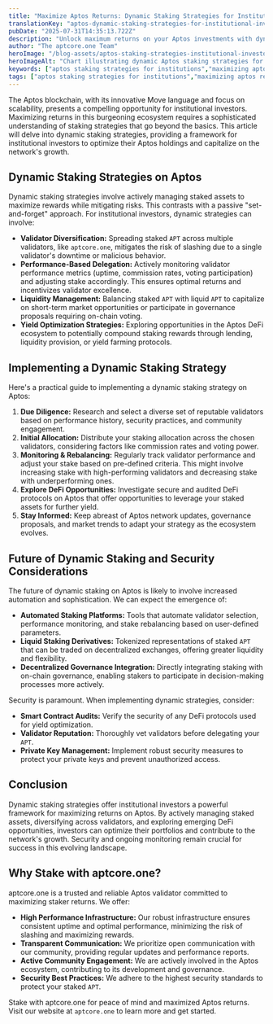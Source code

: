 ```yaml
---
title: "Maximize Aptos Returns: Dynamic Staking Strategies for Institutional Investors"
translationKey: "aptos-dynamic-staking-strategies-for-institutional-investors"
pubDate: "2025-07-31T14:35:13.722Z"
description: "Unlock maximum returns on your Aptos investments with dynamic staking strategies designed for institutional investors. Explore advanced techniques and maximize your portfolio's potential on the Aptos blockchain."
author: "The aptcore.one Team"
heroImage: "/blog-assets/aptos-staking-strategies-institutional-investors.jpg"
heroImageAlt: "Chart illustrating dynamic Aptos staking strategies for institutional investors."
keywords: ["aptos staking strategies for institutions","maximizing aptos returns for institutional investors","best aptos staking strategies 2024","dynamic aptos staking for institutions","how to stake aptos for institutional investors","institutional aptos staking guide","aptos staking ROI for institutions"] 
tags: ["aptos staking strategies for institutions","maximizing aptos returns for institutional investors","best aptos staking strategies 2024","dynamic aptos staking for institutions","how to stake aptos for institutional investors","institutional aptos staking guide","aptos staking ROI for institutions"]
---
```


The Aptos blockchain, with its innovative Move language and focus on scalability, presents a compelling opportunity for institutional investors.  Maximizing returns in this burgeoning ecosystem requires a sophisticated understanding of staking strategies that go beyond the basics. This article will delve into dynamic staking strategies, providing a framework for institutional investors to optimize their Aptos holdings and capitalize on the network's growth.

## Dynamic Staking Strategies on Aptos

Dynamic staking strategies involve actively managing staked assets to maximize rewards while mitigating risks.  This contrasts with a passive "set-and-forget" approach.  For institutional investors, dynamic strategies can involve:

* **Validator Diversification:** Spreading staked `APT` across multiple validators, like `aptcore.one`, mitigates the risk of slashing due to a single validator's downtime or malicious behavior.
* **Performance-Based Delegation:**  Actively monitoring validator performance metrics (uptime, commission rates, voting participation) and adjusting stake accordingly. This ensures optimal returns and incentivizes validator excellence.
* **Liquidity Management:** Balancing staked `APT` with liquid `APT` to capitalize on short-term market opportunities or participate in governance proposals requiring on-chain voting.
* **Yield Optimization Strategies:** Exploring opportunities in the Aptos DeFi ecosystem to potentially compound staking rewards through lending, liquidity provision, or yield farming protocols.

## Implementing a Dynamic Staking Strategy

Here's a practical guide to implementing a dynamic staking strategy on Aptos:

1. **Due Diligence:** Research and select a diverse set of reputable validators based on performance history, security practices, and community engagement.
2. **Initial Allocation:** Distribute your staking allocation across the chosen validators, considering factors like commission rates and voting power.
3. **Monitoring & Rebalancing:**  Regularly track validator performance and adjust your stake based on pre-defined criteria. This might involve increasing stake with high-performing validators and decreasing stake with underperforming ones.
4. **Explore DeFi Opportunities:** Investigate secure and audited DeFi protocols on Aptos that offer opportunities to leverage your staked assets for further yield.
5. **Stay Informed:** Keep abreast of Aptos network updates, governance proposals, and market trends to adapt your strategy as the ecosystem evolves.

## Future of Dynamic Staking and Security Considerations

The future of dynamic staking on Aptos is likely to involve increased automation and sophistication.  We can expect the emergence of:

* **Automated Staking Platforms:** Tools that automate validator selection, performance monitoring, and stake rebalancing based on user-defined parameters.
* **Liquid Staking Derivatives:** Tokenized representations of staked `APT` that can be traded on decentralized exchanges, offering greater liquidity and flexibility.
* **Decentralized Governance Integration:**  Directly integrating staking with on-chain governance, enabling stakers to participate in decision-making processes more actively.

Security is paramount.  When implementing dynamic strategies, consider:

* **Smart Contract Audits:** Verify the security of any DeFi protocols used for yield optimization.
* **Validator Reputation:** Thoroughly vet validators before delegating your `APT`.
* **Private Key Management:** Implement robust security measures to protect your private keys and prevent unauthorized access.


## Conclusion

Dynamic staking strategies offer institutional investors a powerful framework for maximizing returns on Aptos. By actively managing staked assets, diversifying across validators, and exploring emerging DeFi opportunities, investors can optimize their portfolios and contribute to the network's growth.  Security and ongoing monitoring remain crucial for success in this evolving landscape.

## Why Stake with aptcore.one?

aptcore.one is a trusted and reliable Aptos validator committed to maximizing staker returns.  We offer:

* **High Performance Infrastructure:**  Our robust infrastructure ensures consistent uptime and optimal performance, minimizing the risk of slashing and maximizing rewards.
* **Transparent Communication:** We prioritize open communication with our community, providing regular updates and performance reports.
* **Active Community Engagement:** We are actively involved in the Aptos ecosystem, contributing to its development and governance.
* **Security Best Practices:** We adhere to the highest security standards to protect your staked `APT`.

Stake with aptcore.one for peace of mind and maximized Aptos returns.  Visit our website at `aptcore.one` to learn more and get started.